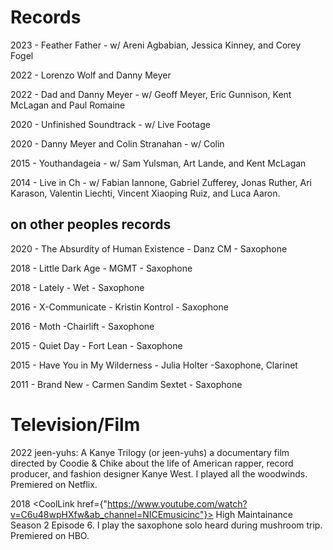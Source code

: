 # Records
2023 - Feather Father - w/ Areni Agbabian, Jessica Kinney, and Corey Fogel

2022 - Lorenzo Wolf and Danny Meyer

2022 - Dad and Danny Meyer - w/ Geoff Meyer, Eric Gunnison, Kent McLagan and Paul Romaine

2020 - Unfinished Soundtrack - w/ Live Footage

2020 - Danny Meyer and Colin Stranahan - w/ Colin

2015 - Youthandageia - w/ Sam Yulsman, Art Lande, and Kent McLagan

2014 - Live in Ch - w/ Fabian Iannone, Gabriel Zufferey, Jonas Ruther, Ari Karason, Valentin Liechti, Vincent Xiaoping Ruiz, and Luca Aaron.

<Break/>

## on other peoples records
2020 - The Absurdity of Human Existence - Danz CM - Saxophone

2018 - Little Dark Age	- MGMT - Saxophone

2018 - Lately - Wet - Saxophone

2016 - X-Communicate -	Kristin Kontrol -	Saxophone

2016 - Moth -Chairlift -	Saxophone

2015 - Quiet Day -	Fort Lean	- Saxophone

2015 - Have You in My Wilderness -	Julia Holter -Saxophone, Clarinet

2011 - Brand New -	Carmen Sandim Sextet - Saxophone

<Break/>

# Television/Film
2022 jeen-yuhs: A Kanye Trilogy (or jeen-yuhs) a documentary film directed by Coodie & Chike about the life of American
rapper, record producer, and fashion designer Kanye West. I played all the woodwinds. Premiered on Netflix.

2018 <CoolLink href={"https://www.youtube.com/watch?v=C6u48wpHXfw&ab_channel=NICEmusicinc"}> High Maintainance Season
2 Episode 6</CoolLink>. I play the saxophone solo heard during mushroom trip. Premiered on HBO.


<Break/>
